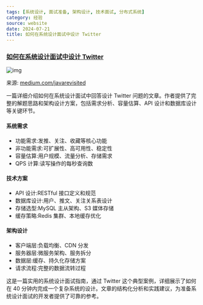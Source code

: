 ```yaml
---
tags: [系统设计, 面试准备, 架构设计, 技术面试, 分布式系统]
category: 经验
source: website
date: 2024-07-21
title: 如何在系统设计面试中设计 Twitter
---
```


### [如何在系统设计面试中设计 Twitter](https://medium.com/javarevisited/how-to-design-twitter-in-a-system-design-interview-98983c649cc0)

![img](https://img.mengpeng.tech/i/2024/12/08/6755978317735.webp)

来源: [medium.com/javarevisited](https://medium.com/javarevisited/how-to-design-twitter-in-a-system-design-interview-98983c649cc0)

一篇详细介绍如何在系统设计面试中回答设计 Twitter 问题的文章。作者提供了完整的解题思路和架构设计方案，包括需求分析、容量估算、API 设计和数据库设计等关键环节。

#### 系统需求
- 功能需求:发推、关注、收藏等核心功能
- 非功能需求:可扩展性、高可用性、稳定性
- 容量估算:用户规模、流量分析、存储需求
- QPS 计算:读写操作的每秒查询数

#### 技术方案
- API 设计:RESTful 接口定义和规范
- 数据库设计:用户、推文、关注关系表设计
- 存储选型:MySQL 主从架构、S3 媒体存储
- 缓存策略:Redis 集群、本地缓存优化

#### 架构设计
- 客户端层:负载均衡、CDN 分发
- 服务器层:微服务架构、服务拆分
- 数据层:缓存、持久化存储方案
- 请求流程:完整的数据流转过程

这是一篇实用的系统设计面试指南，通过 Twitter 这个典型案例，详细展示了如何在 40 分钟内完成一个复杂系统的设计。文章的结构化分析和实践建议，为准备系统设计面试的开发者提供了可靠的参考。 